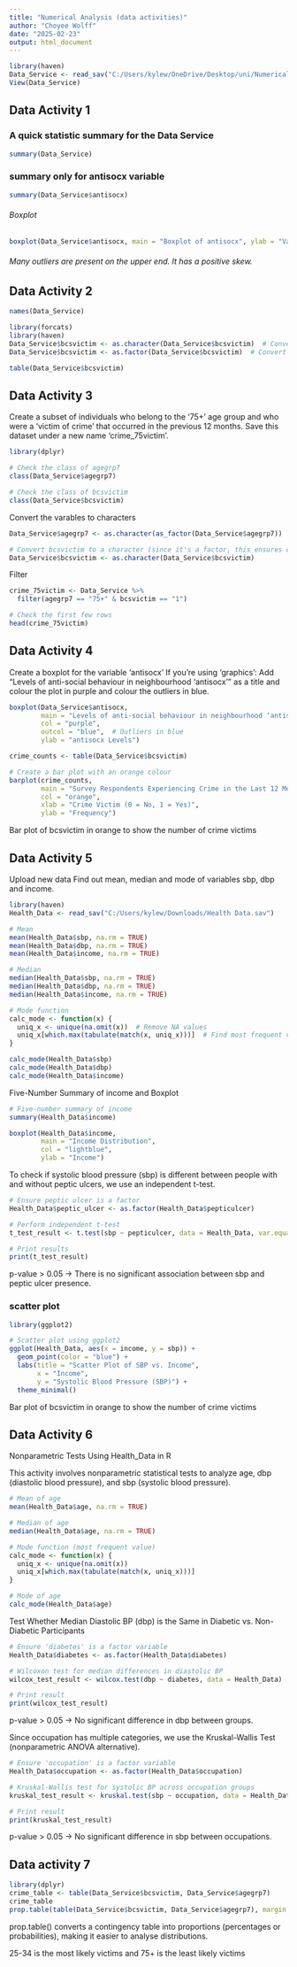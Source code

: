 ---
title: "Numerical Analysis (data activities)"
author: "Choyee Wolff"
date: "2025-02-23"
output: html_document
---

```{r}
library(haven)
Data_Service <- read_sav("C:/Users/kylew/OneDrive/Desktop/uni/Numerical/8011spss_115789D2C668C0532E10DF66A3148DDB_V1/Data.Service.sav")
View(Data_Service)
```

## Data Activity 1 
### A quick statistic summary for the Data Service

```{r}
summary(Data_Service)
```

### summary only for antisocx variable
```{r}
summary(Data_Service$antisocx)
```
###### Boxplot

```{r}
boxplot(Data_Service$antisocx, main = "Boxplot of antisocx", ylab = "Values", col = "lightblue")
```
###### Many outliers are present on the upper end. It has a positive skew. 

## Data Activity 2

```{r}
names(Data_Service)
```

```{r}
library(forcats)
library(haven)
Data_Service$bcsvictim <- as.character(Data_Service$bcsvictim)  # Convert to character
Data_Service$bcsvictim <- as.factor(Data_Service$bcsvictim)  # Convert to factor

table(Data_Service$bcsvictim)
```

## Data Activity 3
Create a subset of individuals who belong to the ‘75+’ age group and who were a ‘victim of crime’ that occurred in the previous 12 months. Save this dataset under a new name 'crime_75victim'.

```{r}
library(dplyr)

# Check the class of agegrp7
class(Data_Service$agegrp7)

# Check the class of bcsvictim
class(Data_Service$bcsvictim)
```
Convert the varables to characters 
```{r}
Data_Service$agegrp7 <- as.character(as_factor(Data_Service$agegrp7))

# Convert bcsvictim to a character (since it's a factor, this ensures correct filtering)
Data_Service$bcsvictim <- as.character(Data_Service$bcsvictim)
```

Filter

```{r}
crime_75victim <- Data_Service %>%
  filter(agegrp7 == "75+" & bcsvictim == "1")

# Check the first few rows
head(crime_75victim)
```

## Data Activity 4

Create a boxplot for the variable 'antisocx'
If you’re using ‘graphics’: Add “Levels of anti-social behaviour in neighbourhood ‘antisocx’” as a title and colour the plot in purple and colour the outliers in blue.

```{r}
boxplot(Data_Service$antisocx, 
        main = "Levels of anti-social behaviour in neighbourhood ‘antisocx’", 
        col = "purple", 
        outcol = "blue",  # Outliers in blue
        ylab = "antisocx Levels")
```
```{r}
crime_counts <- table(Data_Service$bcsvictim)

# Create a bar plot with an orange colour
barplot(crime_counts, 
        main = "Survey Respondents Experiencing Crime in the Last 12 Months", 
        col = "orange",
        xlab = "Crime Victim (0 = No, 1 = Yes)", 
        ylab = "Frequency")
```

 Bar plot of bcsvictim in orange to show the number of crime victims
 
 
 
## Data Activity 5
Upload new data 
Find out mean, median and mode of variables sbp, dbp and income.


```{r}
library(haven)
Health_Data <- read_sav("C:/Users/kylew/Downloads/Health Data.sav")
```

```{r}
# Mean
mean(Health_Data$sbp, na.rm = TRUE)
mean(Health_Data$dbp, na.rm = TRUE)
mean(Health_Data$income, na.rm = TRUE)

# Median
median(Health_Data$sbp, na.rm = TRUE)
median(Health_Data$dbp, na.rm = TRUE)
median(Health_Data$income, na.rm = TRUE)

# Mode function
calc_mode <- function(x) {
  uniq_x <- unique(na.omit(x))  # Remove NA values
  uniq_x[which.max(tabulate(match(x, uniq_x)))]  # Find most frequent value
}

calc_mode(Health_Data$sbp)
calc_mode(Health_Data$dbp)
calc_mode(Health_Data$income)


```
 Five-Number Summary of income and Boxplot
 
```{r}
# Five-number summary of income
summary(Health_Data$income)

boxplot(Health_Data$income, 
        main = "Income Distribution", 
        col = "lightblue", 
        ylab = "Income")
```
 
To check if systolic blood pressure (sbp) is different between people with and without peptic ulcers, we use an independent t-test.

```{r}
# Ensure peptic ulcer is a factor
Health_Data$peptic_ulcer <- as.factor(Health_Data$pepticulcer)

# Perform independent t-test
t_test_result <- t.test(sbp ~ pepticulcer, data = Health_Data, var.equal = TRUE)

# Print results
print(t_test_result)
```
p-value > 0.05 → There is no significant association between sbp and peptic ulcer presence.

### scatter plot

```{r}
library(ggplot2)

# Scatter plot using ggplot2
ggplot(Health_Data, aes(x = income, y = sbp)) +
  geom_point(color = "blue") +
  labs(title = "Scatter Plot of SBP vs. Income",
       x = "Income",
       y = "Systolic Blood Pressure (SBP)") +
  theme_minimal()
```
Bar plot of bcsvictim in orange to show the number of crime victims

## Data Activity 6

Nonparametric Tests Using Health_Data in R

This activity involves nonparametric statistical tests to analyze age, dbp (diastolic blood pressure), and sbp (systolic blood pressure).

```{r}
# Mean of age
mean(Health_Data$age, na.rm = TRUE)

# Median of age
median(Health_Data$age, na.rm = TRUE)

# Mode function (most frequent value)
calc_mode <- function(x) {
  uniq_x <- unique(na.omit(x))
  uniq_x[which.max(tabulate(match(x, uniq_x)))]
}

# Mode of age
calc_mode(Health_Data$age)

```
 Test Whether Median Diastolic BP (dbp) is the Same in Diabetic vs. Non-Diabetic Participants
 
```{r}
# Ensure 'diabetes' is a factor variable
Health_Data$diabetes <- as.factor(Health_Data$diabetes)

# Wilcoxon test for median differences in diastolic BP
wilcox_test_result <- wilcox.test(dbp ~ diabetes, data = Health_Data)

# Print result
print(wilcox_test_result)

```
 p-value > 0.05 → No significant difference in dbp between groups.

Since occupation has multiple categories, we use the Kruskal-Wallis Test (nonparametric ANOVA alternative).

```{r}
# Ensure 'occupation' is a factor variable
Health_Data$occupation <- as.factor(Health_Data$occupation)

# Kruskal-Wallis test for systolic BP across occupation groups
kruskal_test_result <- kruskal.test(sbp ~ occupation, data = Health_Data)

# Print result
print(kruskal_test_result)

```
p-value > 0.05 → No significant difference in sbp between occupations.

## Data activity 7 
```{r}
library(dplyr)
crime_table <- table(Data_Service$bcsvictim, Data_Service$agegrp7)
crime_table
prop.table(table(Data_Service$bcsvictim, Data_Service$agegrp7), margin = 1) 
```

prop.table() converts a contingency table into proportions (percentages or probabilities), making it easier to analyse distributions.

25-34 is the most likely victims and 75+ is the least likely victims


